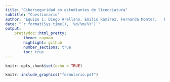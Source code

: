 ---
title: "Ciberseguridad en estudiantes de licenciatura"
subtitle: "Cuestionario"
author: "Equipo 1: Diego Arellano, Emilio Ramírez, Fernanda Monter,   Fernando Lango"
date: "`r format(Sys.time(), '%d/%m/%Y')`"
output: 
    prettydoc::html_pretty:
        theme: cayman
        highlight: github
        number_sections: true
        toc: true
---

```{r setup, include=FALSE}
knitr::opts_chunk$set(echo = TRUE)
```

```{r echo=FALSE, out.width="100%", out.height="500px"}
knitr::include_graphics("formulario.pdf")
```

